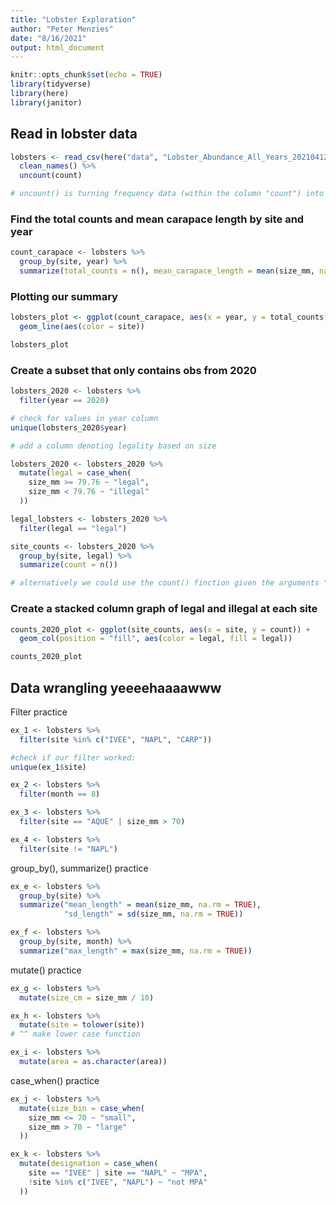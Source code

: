 ```yaml
---
title: "Lobster Exploration"
author: "Peter Menzies"
date: "8/16/2021"
output: html_document
---
```


```r
knitr::opts_chunk$set(echo = TRUE)
library(tidyverse)
library(here)
library(janitor)
```

## Read in lobster data

```r
lobsters <- read_csv(here("data", "Lobster_Abundance_All_Years_20210412.csv"), na = c("-99999", " ")) %>% 
  clean_names() %>% 
  uncount(count) 

# uncount() is turning frequency data (within the column "count") into separate observations (rows)

```

### Find the total counts and mean carapace length by site and year

```r
count_carapace <- lobsters %>% 
  group_by(site, year) %>% 
  summarize(total_counts = n(), mean_carapace_length = mean(size_mm, na.rm = TRUE))
```

### Plotting our summary

```r
lobsters_plot <- ggplot(count_carapace, aes(x = year, y = total_counts)) +
  geom_line(aes(color = site))

lobsters_plot
```

### Create a subset that only contains obs from 2020

```r
lobsters_2020 <- lobsters %>% 
  filter(year == 2020)

# check for values in year column
unique(lobsters_2020$year)

# add a column denoting legality based on size

lobsters_2020 <- lobsters_2020 %>% 
  mutate(legal = case_when(
    size_mm >= 79.76 ~ "legal",
    size_mm < 79.76 ~ "illegal"
  ))

legal_lobsters <- lobsters_2020 %>% 
  filter(legal == "legal")

site_counts <- lobsters_2020 %>% 
  group_by(site, legal) %>% 
  summarize(count = n())

# alternatively we could use the count() finction given the arguments "site" and "legal" - same output as what we did above
```

### Create a stacked column graph of legal and illegal at each site

```r
counts_2020_plot <- ggplot(site_counts, aes(x = site, y = count)) +
  geom_col(position = "fill", aes(color = legal, fill = legal))

counts_2020_plot
```

## Data wrangling yeeeehaaaawww

Filter practice

```r
ex_1 <- lobsters %>% 
  filter(site %in% c("IVEE", "NAPL", "CARP"))

#check if our filter worked:
unique(ex_1$site)

ex_2 <- lobsters %>% 
  filter(month == 8)

ex_3 <- lobsters %>% 
  filter(site == "AQUE" | size_mm > 70)

ex_4 <- lobsters %>% 
  filter(site != "NAPL")
```

group_by(), summarize() practice

```r
ex_e <- lobsters %>% 
  group_by(site) %>% 
  summarize("mean_length" = mean(size_mm, na.rm = TRUE),
            "sd_length" = sd(size_mm, na.rm = TRUE))

ex_f <- lobsters %>% 
  group_by(site, month) %>% 
  summarize("max_length" = max(size_mm, na.rm = TRUE))
```

mutate() practice

```r
ex_g <- lobsters %>% 
  mutate(size_cm = size_mm / 10)

ex_h <- lobsters %>% 
  mutate(site = tolower(site))
# ^^ make lower case function

ex_i <- lobsters %>% 
  mutate(area = as.character(area))
```

case_when() practice

```r
ex_j <- lobsters %>% 
  mutate(size_bin = case_when(
    size_mm <= 70 ~ "small",
    size_mm > 70 ~ "large"
  ))

ex_k <- lobsters %>% 
  mutate(designation = case_when(
    site == "IVEE" | site == "NAPL" ~ "MPA",
    !site %in% c("IVEE", "NAPL") ~ "not MPA" 
  ))
```

